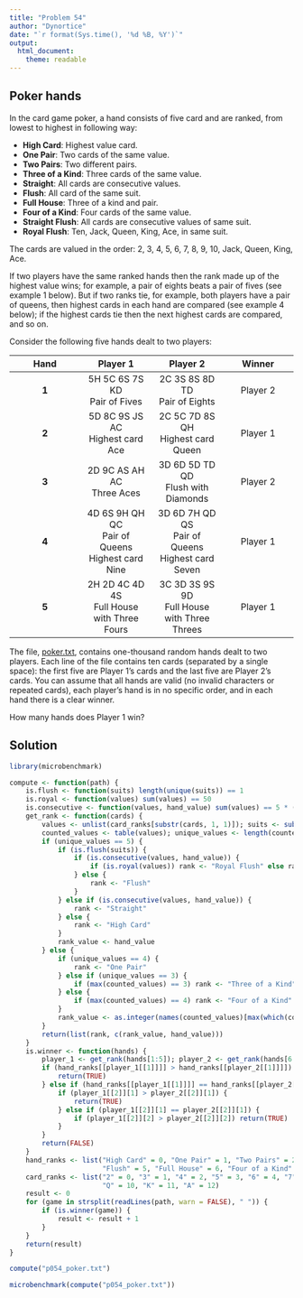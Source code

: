 ```yaml
---
title: "Problem 54"
author: "Dynortice"
date: "`r format(Sys.time(), '%d %B, %Y')`"
output:
  html_document:
    theme: readable
---
```

## Poker hands

In the card game poker, a hand consists of five card and are ranked, from lowest to highest in following way:

- **High Card**: Highest value card.
- **One Pair**: Two cards of the same value.
- **Two Pairs**: Two different pairs.
- **Three of a Kind**: Three cards of the same value.
- **Straight**: All cards are consecutive values.
- **Flush**: All card of the same suit.
- **Full House**: Three of a kind and pair.
- **Four of a Kind**: Four cards of the same value.
- **Straight Flush**: All cards are consecutive values of same suit.
- **Royal Flush**: Ten, Jack, Queen, King, Ace, in same suit.

The cards are valued in the order: 2, 3, 4, 5, 6, 7, 8, 9, 10, Jack, Queen, King, Ace.

If two players have the same ranked hands then the rank made up of the highest value wins; for example, a pair of eights beats a pair of fives (see example 1 below). But if two ranks tie, for example, both players have a pair of queens, then highest cards in each hand are compared (see example 4 below); if the highest cards tie then the next highest cards are compared, and so on.

Consider the following five hands dealt to two players:

Hand | Player 1 | Player 2 | Winner
:-: | :-: | :-: | :-:
**1** | 5H 5C 6S 7S KD <br> Pair of Fives | 2C 3S 8S 8D TD <br> Pair of Eights | Player 2
**2** | 5D 8C 9S JS AC <br> Highest card Ace | 2C 5C 7D 8S QH <br> Highest card Queen | Player 1
**3** | 2D 9C AS AH AC <br> Three Aces | 3D 6D 5D TD QD <br> Flush with Diamonds | Player 2
**4** | 4D 6S 9H QH QC <br> Pair of Queens <br> Highest card Nine | 3D 6D 7H QD QS <br> Pair of Queens <br> Highest card Seven | Player 1
**5** | 2H 2D 4C 4D 4S <br> Full House <br> with Three Fours | 3C 3D 3S 9S 9D <br> Full House <br> with Three Threes | Player 1

The file, [poker.txt](https://projecteuler.net/project/resources/p054_poker.txt), contains one-thousand random hands dealt to two players. Each line of the file contains ten cards (separated by a single space): the first five are Player 1's cards and the last five are Player 2's cards. You can assume that all hands are valid (no invalid characters or repeated cards), each player's hand is in no specific order, and in each hand there is a clear winner.

How many hands does Player 1 win?

## Solution
```r
library(microbenchmark)
```

```r
compute <- function(path) {
    is.flush <- function(suits) length(unique(suits)) == 1
    is.royal <- function(values) sum(values) == 50
    is.consecutive <- function(values, hand_value) sum(values) == 5 * (hand_value - 2)
    get_rank <- function(cards) {
        values <- unlist(card_ranks[substr(cards, 1, 1)]); suits <- substr(cards, 2, 2)
        counted_values <- table(values); unique_values <- length(counted_values); hand_value <- max(values)
        if (unique_values == 5) {
            if (is.flush(suits)) {
                if (is.consecutive(values, hand_value)) {
                    if (is.royal(values)) rank <- "Royal Flush" else rank <- "Straight Flush"
                } else {
                    rank <- "Flush"
                }
            } else if (is.consecutive(values, hand_value)) {
                rank <- "Straight"
            } else {
                rank <- "High Card"
            }
            rank_value <- hand_value
        } else {
            if (unique_values == 4) {
                rank <- "One Pair"
            } else if (unique_values == 3) {
                if (max(counted_values) == 3) rank <- "Three of a Kind" else rank <- "Two Pairs"
            } else {
                if (max(counted_values) == 4) rank <- "Four of a Kind" else rank <- "Full House"
            }
            rank_value <- as.integer(names(counted_values)[max(which(counted_values == max(counted_values)))])
        }
        return(list(rank, c(rank_value, hand_value)))
    }
    is.winner <- function(hands) {
        player_1 <- get_rank(hands[1:5]); player_2 <- get_rank(hands[6:10])
        if (hand_ranks[[player_1[[1]]]] > hand_ranks[[player_2[[1]]]]) {
            return(TRUE)
        } else if (hand_ranks[[player_1[[1]]]] == hand_ranks[[player_2[[1]]]]) {
            if (player_1[[2]][1] > player_2[[2]][1]) {
                return(TRUE)
            } else if (player_1[[2]][1] == player_2[[2]][1]) {
                if (player_1[[2]][2] > player_2[[2]][2]) return(TRUE)
            }
        }
        return(FALSE)
    }
    hand_ranks <- list("High Card" = 0, "One Pair" = 1, "Two Pairs" = 2, "Three of a Kind" = 3, "Straight" = 4,
                       "Flush" = 5, "Full House" = 6, "Four of a Kind" = 7, "Straight Flush" = 8, "Royal Flush" = 9)
    card_ranks <- list("2" = 0, "3" = 1, "4" = 2, "5" = 3, "6" = 4, "7" = 5, "8" = 6, "9" = 7, "T" = 8, "J" = 9,
                       "Q" = 10, "K" = 11, "A" = 12)
    result <- 0
    for (game in strsplit(readLines(path, warn = FALSE), " ")) {
        if (is.winner(game)) {
            result <- result + 1
        }
    }
    return(result)
}
```

```r
compute("p054_poker.txt")
```

```r
microbenchmark(compute("p054_poker.txt"))
```